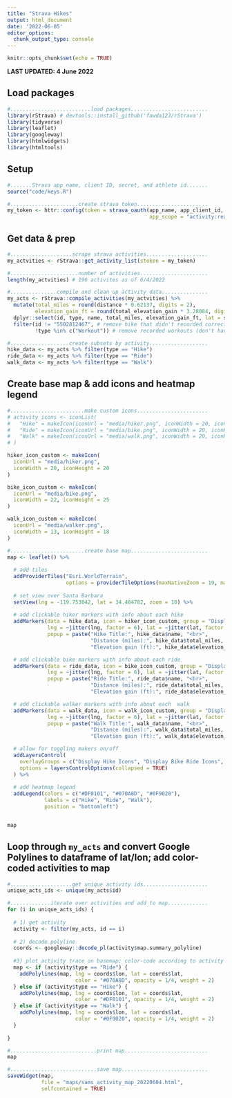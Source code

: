 ```yaml
---
title: "Strava Hikes"
output: html_document
date: '2022-06-05'
editor_options: 
  chunk_output_type: console
---
```


```r
knitr::opts_chunk$set(echo = TRUE)
```

**LAST UPDATED: 4 June 2022**

## Load packages
```r
#..........................load packages.........................
library(rStrava) # devtools::install_github('fawda123/rStrava')
library(tidyverse)
library(leaflet)
library(googleway)
library(htmlwidgets)
library(htmltools)
```

## Setup
```r
#.......Strava app name, client ID, secret, and athlete id.......
source("code/keys.R")

#......................create strava token.......................
my_token <- httr::config(token = strava_oauth(app_name, app_client_id, app_secret,
                                              app_scope = "activity:read_all"))
```

## Get data & prep
```r
#....................scrape strava activities....................
my_actvities <- rStrava::get_activity_list(stoken = my_token)

#......................number of activities......................
length(my_actvities) # 196 activites as of 6/4/2022

#...............compile and clean up activity data...............
my_acts <- rStrava::compile_activities(my_actvities) %>%
  mutate(total_miles = round(distance * 0.62137, digits = 2),
         elevation_gain_ft = round(total_elevation_gain * 3.28084, digits = 2)) %>%
  dplyr::select(id, type, name, total_miles, elevation_gain_ft, lat = start_latlng1, lng = start_latlng2, map.summary_polyline) %>%
  filter(id != "5502812467", # remove hike that didn't recorded correctly
         !type %in% c("Workout")) # remove recorded workouts (don't have location data associated with them)

#...................create subsets by activity...................
hike_data <- my_acts %>% filter(type == "Hike")
ride_data <- my_acts %>% filter(type == "Ride")
walk_data <- my_acts %>% filter(type == "Walk")
```


## Create base map & add icons and heatmap legend
```r
#........................make custom icons.......................
# activity_icons <- iconList(
#   "Hike" = makeIcon(iconUrl = "media/hiker.png", iconWidth = 20, iconHeight = 20),
#   "Ride" = makeIcon(iconUrl = "media/bike.png", iconWidth = 20, iconHeight = 20),
#   "Walk" = makeIcon(iconUrl = "media/walk.png", iconWidth = 20, iconHeight = 20)
# )

hiker_icon_custom <- makeIcon(
  iconUrl = "media/hiker.png",
  iconWidth = 20, iconHeight = 20
)

bike_icon_custom <- makeIcon(
  iconUrl = "media/bike.png",
  iconWidth = 22, iconHeight = 25
)

walk_icon_custom <- makeIcon(
  iconUrl = "media/walker.png",
  iconWidth = 13, iconHeight = 18
)

#........................create base map.........................
map <- leaflet() %>% 
  
  # add tiles
  addProviderTiles("Esri.WorldTerrain", 
                   options = providerTileOptions(maxNativeZoom = 19, maxZoom = 100)) %>%
  
  # set view over Santa Barbara 
  setView(lng = -119.753042, lat = 34.484782, zoom = 10) %>% 
  
  # add clickable hiker markers with info about each hike
  addMarkers(data = hike_data, icon = hiker_icon_custom, group = "Display Hike Icons",
             lng = ~jitter(lng, factor = 6), lat = ~jitter(lat, factor = 6),
             popup = paste("Hike Title:", hike_data$name, "<br>",
                           "Distance (miles):", hike_data$total_miles, "<br>",
                           "Elevation gain (ft):", hike_data$elevation_gain_ft)) %>%

  # add clickable bike markers with info about each ride 
  addMarkers(data = ride_data, icon = bike_icon_custom, group = "Display Bike Ride Icons",
             lng = ~jitter(lng, factor = 6), lat = ~jitter(lat, factor = 6),
             popup = paste("Ride Title:", ride_data$name, "<br>",
                           "Distance (miles):", ride_data$total_miles, "<br>",
                           "Elevation gain (ft):", ride_data$elevation_gain_ft)) %>%

  # add clickable walker markers with info about each  walk
  addMarkers(data = walk_data, icon = walk_icon_custom, group = "Display Walk Icons",
             lng = ~jitter(lng, factor = 6), lat = ~jitter(lat, factor = 6),
             popup = paste("Walk Title:", walk_data$name, "<br>",
                           "Distance (miles):", walk_data$total_miles, "<br>",
                           "Elevation gain (ft):", walk_data$elevation_gain_ft)) %>%

  # allow for toggling makers on/off
  addLayersControl(
    overlayGroups = c("Display Hike Icons", "Display Bike Ride Icons", "Display Walk Icons"),
    options = layersControlOptions(collapsed = TRUE)
  ) %>%
  
  # add heatmap legend
  addLegend(colors = c("#DF0101", "#070A8D", "#0F9020"), 
            labels = c("Hike", "Ride", "Walk"), 
            position = "bottomleft")


map
```

## Loop through `my_acts` and convert Google Polylines to dataframe of lat/lon; add color-coded activities to map
```r
#....................get unique activity ids.....................
unique_acts_ids <- unique(my_acts$id)

#.............iterate over activities and add to map.............
for (i in unique_acts_ids) {
  
  # 1) get activity
  activity <- filter(my_acts, id == i)
  
  # 2) decode polyline
  coords <- googleway::decode_pl(activity$map.summary_polyline)
  
  #3) plot activity trace on basemap; color-code according to activity type
  map <- if (activity$type == "Ride") {
    addPolylines(map, lng = coords$lon, lat = coords$lat,
                      color = "#070A8D", opacity = 1/4, weight = 2)
  } else if (activity$type == "Hike") {
    addPolylines(map, lng = coords$lon, lat = coords$lat,
                      color = "#DF0101", opacity = 1/4, weight = 2)
  } else if (activity$type == "Walk") {
    addPolylines(map, lng = coords$lon, lat = coords$lat,
                      color = "#0F9020", opacity = 1/4, weight = 2)
  }
   
}

#............................print map...........................
map

#............................save map............................
saveWidget(map,
           file = "maps/sams_activity_map_20220604.html",
           selfcontained = TRUE)
```
